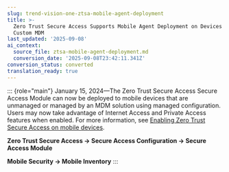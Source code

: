 ```yaml
---
slug: trend-vision-one-ztsa-mobile-agent-deployment
title: >-
  Zero Trust Secure Access Supports Mobile Agent Deployment on Devices With
  Custom MDM
last_updated: '2025-09-08'
ai_context:
  source_file: ztsa-mobile-agent-deployment.md
  conversion_date: '2025-09-08T23:42:11.341Z'
conversion_status: converted
translation_ready: true
---
```


::: {role="main"}
January 15, 2024—The Zero Trust Secure Access Secure Access Module can now be deployed to mobile devices that are unmanaged or managed by an MDM solution using managed configuration. Users may now take advantage of Internet Access and Private Access features when enabled. For more information, see [Enabling Zero Trust Secure Access on mobile devices](deploying-sam-mobile-devices.mdx).

**Zero Trust Secure Access → Secure Access Configuration → Secure Access Module**

**Mobile Security → Mobile Inventory**
:::
